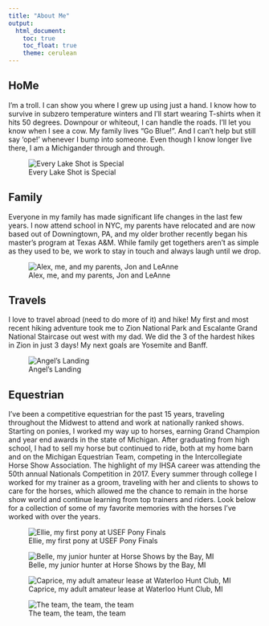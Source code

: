 ```yaml
---
title: "About Me"
output: 
  html_document:
    toc: true
    toc_float: true
    theme: cerulean
---
```


## HoMe

I'm a troll. I can show you where I grew up using just a hand. I know how to survive in subzero temperature winters and I'll start wearing T-shirts when it hits 50 degrees. Downpour or whiteout, I can handle the roads. I'll let you know when I see a cow. My family lives "Go Blue!". And I can't help but still say 'ope!' whenever I bump into someone. Even though I know longer live there, I am a Michigander through and through.

![Every Lake Shot is Special](Lake.JPEG)

## Family

Everyone in my family has made significant life changes in the last few years. I now attend school in NYC, my parents have relocated and are now based out of Downingtown, PA, and my older brother recently began his master's program at Texas A&M. While family get togethers aren't as simple as they used to be, we work to stay in touch and always laugh until we drop.

![Alex, me, and my parents, Jon and LeAnne](Family.JPEG)

## Travels

I love to travel abroad (need to do more of it) and hike! My first and most recent hiking adventure took me to Zion National Park and Escalante Grand National Staircase out west with my dad. We did the 3 of the hardest hikes in Zion in just 3 days! My next goals are Yosemite and Banff.

![Angel's Landing](Angel's Landing.JPEG)

## Equestrian

I've been a competitive equestrian for the past 15 years, traveling throughout the Midwest to attend and work at nationally ranked shows. Starting on ponies, I worked my way up to horses, earning Grand Champion and year end awards in the state of Michigan. After graduating from high school, I had to sell my horse but continued to ride, both at my home barn and on the Michigan Equestrian Team, competing in the Intercollegiate Horse Show Association. The highlight of my IHSA career was attending the 50th annual Nationals Competition in 2017. Every summer through college I worked for my trainer as a groom, traveling with her and clients to shows to care for the horses, which allowed me the chance to remain in the horse show world and continue learning from top trainers and riders. Look below for a collection of some of my favorite memories with the horses I've worked with over the years.

![Ellie, my first pony at USEF Pony Finals](Ellie.JPEG)

![Belle, my junior hunter at Horse Shows by the Bay, MI](Belle.JPEG)

![Caprice, my adult amateur lease at Waterloo Hunt Club, MI](Horse.JPEG)

![The team, the team, the team](UMET.JPEG)